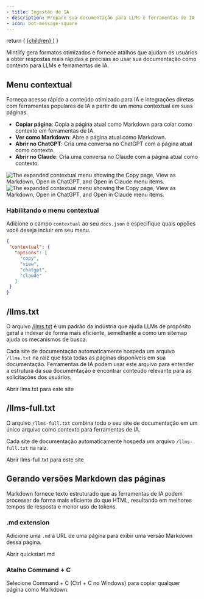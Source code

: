 ```yaml
---
- title: Ingestão de IA
- description: Prepare sua documentação para LLMs e ferramentas de IA
- icon: bot-message-square
---
```


  return (
    <a href={href} className="text-sm font-medium text-white dark:!text-zinc-950 bg-zinc-900 hover:bg-zinc-700 dark:bg-zinc-100 hover:dark:bg-zinc-300 rounded-full px-3.5 py-1.5 not-prose">
      {children}
    </a>
  )
}

Mintlify gera formatos otimizados e fornece atalhos que ajudam os usuários a obter respostas mais rápidas e precisas ao usar sua documentação como contexto para LLMs e ferramentas de IA.

## Menu contextual

Forneça acesso rápido a conteúdo otimizado para IA e integrações diretas com ferramentas populares de IA a partir de um menu contextual em suas páginas.

* **Copiar página**: Copia a página atual como Markdown para colar como contexto em ferramentas de IA.
* **Ver como Markdown**: Abre a página atual como Markdown.
* **Abrir no ChatGPT**: Cria uma conversa no ChatGPT com a página atual como contexto.
* **Abrir no Claude**: Cria uma conversa no Claude com a página atual como contexto.

<Frame>
  <img src="/images/contextual-menu/contextual-menu-light.png" alt="The expanded contextual menu showing the Copy page, View as Markdown, Open in ChatGPT, and Open in Claude menu items." className="block dark:hidden" />

  <img src="/images/contextual-menu/contextual-menu-dark.png" alt="The expanded contextual menu showing the Copy page, View as Markdown, Open in ChatGPT, and Open in Claude menu items." className="hidden dark:block" />
</Frame>

### Habilitando o menu contextual

Adicione o campo `contextual` ao seu `docs.json` e especifique quais opções você deseja incluir em seu menu.

```json
{
 "contextual": {
   "options": [
     "copy",
     "view",
     "chatgpt",
     "claude"
   ]
 }
}
```

## /llms.txt

O arquivo [/llms.txt](https://llmstxt.org) é um padrão da indústria que ajuda LLMs de propósito geral a indexar de forma mais eficiente, semelhante a como um sitemap ajuda os mecanismos de busca.

Cada site de documentação automaticamente hospeda um arquivo `/llms.txt` na raiz que lista todas as páginas disponíveis em sua documentação. Ferramentas de IA podem usar este arquivo para entender a estrutura da sua documentação e encontrar conteúdo relevante para as solicitações dos usuários.

<PreviewButton href="https://mintlify.com/docs/llms.txt">Abrir llms.txt para este site</PreviewButton>

## /llms-full.txt

O arquivo `/llms-full.txt` combina todo o seu site de documentação em um único arquivo como contexto para ferramentas de IA.

Cada site de documentação automaticamente hospeda um arquivo `/llms-full.txt` na raiz.

<PreviewButton href="https://mintlify.com/docs/llms-full.txt">Abrir llms-full.txt para este site</PreviewButton>

## Gerando versões Markdown das páginas

Markdown fornece texto estruturado que as ferramentas de IA podem processar de forma mais eficiente do que HTML, resultando em melhores tempos de resposta e menor uso de tokens.

### .md extension

Adicione uma `.md` à URL de uma página para exibir uma versão Markdown dessa página.

<PreviewButton href="https://mintlify.com/docs/quickstart.md">Abrir quickstart.md</PreviewButton>

### Atalho Command + C

Selecione Command + C (Ctrl + C no Windows) para copiar qualquer página como Markdown.
